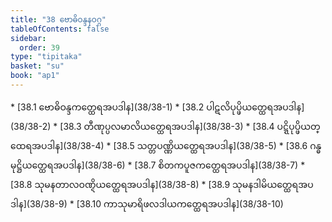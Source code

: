 ```yaml
---
title: "38 ဗောဓိဝန္ဒနဝဂ္ဂ"
tableOfContents: false
sidebar:
  order: 39
type: "tipitaka"
basket: "su"
book: "ap1"
---
```



<DynamicBreadcrumb />



<TableOfContents book="ap1" section="38">
* [38.1 ဗောဓိဝန္ဒကတ္ထေရအပဒါန](38/38-1)
* [38.2 ပါဋလိပုပ္ဖိယတ္ထေရအပဒါန](38/38-2)
* [38.3 တီဏုပ္ပလမာလိယတ္ထေရအပဒါန](38/38-3)
* [38.4 ပဋ္ဋိပုပ္ဖိယတ္ထေရအပဒါန](38/38-4)
* [38.5 သတ္တပဏ္ဏိယတ္ထေရအပဒါန](38/38-5)
* [38.6 ဂန္ဓမုဋ္ဌိယတ္ထေရအပဒါန](38/38-6)
* [38.7 စိတကပူဇကတ္ထေရအပဒါန](38/38-7)
* [38.8 သုမနတာလဝဏ္ဋိယတ္ထေရအပဒါန](38/38-8)
* [38.9 သုမနဒါမိယတ္ထေရအပဒါန](38/38-9)
* [38.10 ကာသုမာရိဖလဒါယကတ္ထေရအပဒါန](38/38-10)
</TableOfContents>